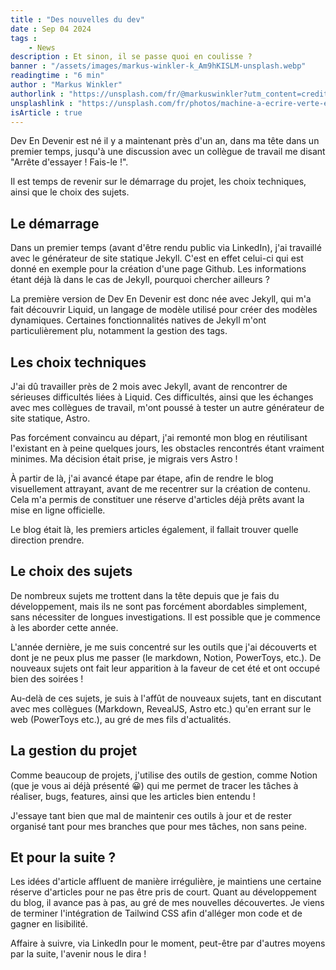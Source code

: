 ```yaml
---
title : "Des nouvelles du dev"
date : Sep 04 2024
tags :
    - News
description : Et sinon, il se passe quoi en coulisse ?
banner : "/assets/images/markus-winkler-k_Am9hKISLM-unsplash.webp"
readingtime : "6 min"
author : "Markus Winkler"
authorlink : "https://unsplash.com/fr/@markuswinkler?utm_content=creditCopyText&utm_medium=referral&utm_source=unsplash"
unsplashlink : "https://unsplash.com/fr/photos/machine-a-ecrire-verte-et-blanche-sur-table-en-bois-marron-k_Am9hKISLM?utm_content=creditCopyText&utm_medium=referral&utm_source=unsplash"
isArticle : true
---
```


Dev En Devenir est né il y a maintenant près d'un an, dans ma tête dans un premier temps, jusqu'à une discussion avec un collègue de travail me disant "Arrête d'essayer ! Fais-le !".

Il est temps de revenir sur le démarrage du projet, les choix techniques, ainsi que le choix des sujets.

## Le démarrage

Dans un premier temps (avant d'être rendu public via LinkedIn), j'ai travaillé avec le générateur de site statique Jekyll. C'est en effet celui-ci qui est donné en exemple pour la création d'une page Github. Les informations étant déjà là dans le cas de Jekyll, pourquoi chercher ailleurs ?

La première version de Dev En Devenir est donc née avec Jekyll, qui m'a fait découvrir Liquid, un langage de modèle utilisé pour créer des modèles dynamiques. Certaines fonctionnalités natives de Jekyll m'ont particulièrement plu, notamment la gestion des tags.

## Les choix techniques

J'ai dû travailler près de 2 mois avec Jekyll, avant de rencontrer de sérieuses difficultés liées à Liquid. Ces difficultés, ainsi que les échanges avec mes collègues de travail, m'ont poussé à tester un autre générateur de site statique, Astro.

Pas forcément convaincu au départ, j'ai remonté mon blog en réutilisant l'existant en à peine quelques jours, les obstacles rencontrés étant vraiment minimes. Ma décision était prise, je migrais vers Astro !

À partir de là, j'ai avancé étape par étape, afin de rendre le blog visuellement attrayant, avant de me recentrer sur la création de contenu. Cela m'a permis de constituer une réserve d'articles déjà prêts avant la mise en ligne officielle.

Le blog était là, les premiers articles également, il fallait trouver quelle direction prendre.

## Le choix des sujets

De nombreux sujets me trottent dans la tête depuis que je fais du développement, mais ils ne sont pas forcément abordables simplement, sans nécessiter de longues investigations. Il est possible que je commence à les aborder cette année.

L'année dernière, je me suis concentré sur les outils que j'ai découverts et dont je ne peux plus me passer (le markdown, Notion, PowerToys, etc.). De nouveaux sujets ont fait leur apparition à la faveur de cet été et ont occupé bien des soirées !

Au-delà de ces sujets, je suis à l'affût de nouveaux sujets, tant en discutant avec mes collègues (Markdown, RevealJS, Astro etc.) qu'en errant sur le web (PowerToys etc.), au gré de mes fils d'actualités.

## La gestion du projet

Comme beaucoup de projets, j'utilise des outils de gestion, comme Notion (que je vous ai déjà présenté 😀) qui me permet de tracer les tâches à réaliser, bugs, features, ainsi que les articles bien entendu !

J'essaye tant bien que mal de maintenir ces outils à jour et de rester organisé tant pour mes branches que pour mes tâches, non sans peine.

## Et pour la suite ?

Les idées d'article affluent de manière irrégulière, je maintiens une certaine réserve d'articles pour ne pas être pris de court. Quant au développement du blog, il avance pas à pas, au gré de mes nouvelles découvertes. Je viens de terminer l'intégration de Tailwind CSS afin d'alléger mon code et de gagner en lisibilité.

Affaire à suivre, via LinkedIn pour le moment, peut-être par d'autres moyens par la suite, l'avenir nous le dira !